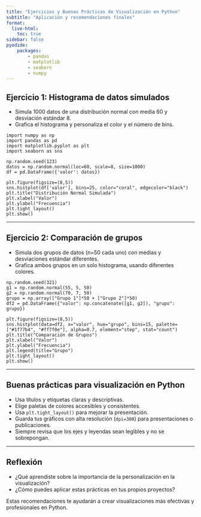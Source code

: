 ```yaml
---
title: "Ejercicios y Buenas Prácticas de Visualización en Python"
subtitle: "Aplicación y recomendaciones finales"
format:
  live-html:
    toc: true
sidebar: false
pyodide: 
    packages: 
        - pandas
        - matplotlib
        - seaborn
        - numpy
---
```


## Ejercicio 1: Histograma de datos simulados

- Simula 1000 datos de una distribución normal con media 60 y desviación estándar 8.
- Grafica el histograma y personaliza el color y el número de bins.

```pyodide
import numpy as np
import pandas as pd
import matplotlib.pyplot as plt
import seaborn as sns

np.random.seed(123)
datos = np.random.normal(loc=60, scale=8, size=1000)
df = pd.DataFrame({'valor': datos})

plt.figure(figsize=(8,5))
sns.histplot(df['valor'], bins=25, color="coral", edgecolor="black")
plt.title("Distribución Normal Simulada")
plt.xlabel("Valor")
plt.ylabel("Frecuencia")
plt.tight_layout()
plt.show()
```

---

## Ejercicio 2: Comparación de grupos

- Simula dos grupos de datos (n=50 cada uno) con medias y desviaciones estándar diferentes.
- Grafica ambos grupos en un solo histograma, usando diferentes colores.

```pyodide
np.random.seed(321)
g1 = np.random.normal(55, 5, 50)
g2 = np.random.normal(70, 7, 50)
grupo = np.array(["Grupo 1"]*50 + ["Grupo 2"]*50)
df2 = pd.DataFrame({"valor": np.concatenate([g1, g2]), "grupo": grupo})

plt.figure(figsize=(8,5))
sns.histplot(data=df2, x="valor", hue="grupo", bins=15, palette=["#1f77b4", "#ff7f0e"], alpha=0.7, element="step", stat="count")
plt.title("Comparación de Grupos")
plt.xlabel("Valor")
plt.ylabel("Frecuencia")
plt.legend(title="Grupo")
plt.tight_layout()
plt.show()
```

---

## Buenas prácticas para visualización en Python

- Usa títulos y etiquetas claras y descriptivas.
- Elige paletas de colores accesibles y consistentes.
- Usa `plt.tight_layout()` para mejorar la presentación.
- Guarda tus gráficos con alta resolución (`dpi=300`) para presentaciones o publicaciones.
- Siempre revisa que los ejes y leyendas sean legibles y no se sobrepongan.

---

## Reflexión

- ¿Qué aprendiste sobre la importancia de la personalización en la visualización?
- ¿Cómo puedes aplicar estas prácticas en tus propios proyectos?

Estas recomendaciones te ayudarán a crear visualizaciones más efectivas y profesionales en Python.
